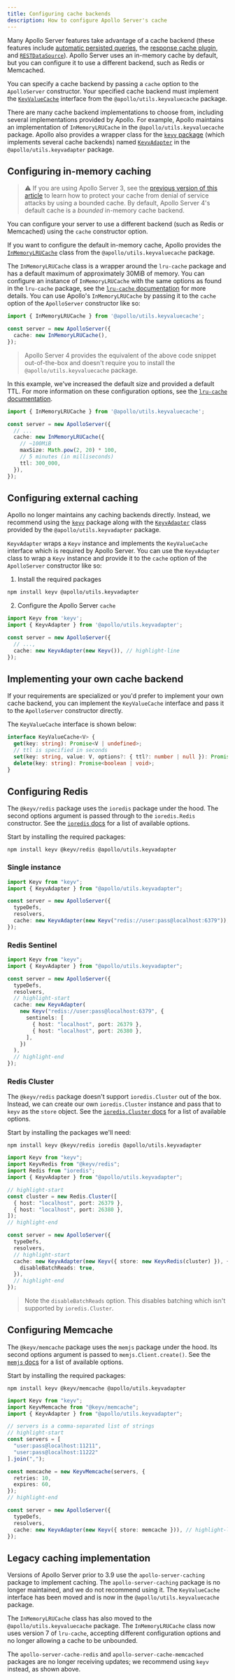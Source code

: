 ```yaml
---
title: Configuring cache backends
description: How to configure Apollo Server's cache
---
```


Many Apollo Server features take advantage of a cache backend (these features include [automatic persisted queries](./apq), the [response cache plugin](./caching#caching-with-responsecacheplugin-advanced), and [`RESTDataSource`](../data/fetching-rest)). Apollo Server uses an in-memory cache by default, but you can configure it to use a different backend, such as Redis or Memcached.

You can specify a cache backend by passing a `cache` option to the `ApolloServer` constructor. Your specified cache backend must implement the [`KeyValueCache`](https://github.com/apollographql/apollo-utils/tree/main/packages/keyValueCache#keyvaluecache-interface) interface from the `@apollo/utils.keyvaluecache` package.

There are many cache backend implementations to choose from, including several implementations provided by Apollo. For example, Apollo maintains an implementation of `InMemoryLRUCache` in the `@apollo/utils.keyvaluecache` package. Apollo also provides a wrapper class for the  [`keyv` package](https://www.npmjs.com/package/keyv) (which implements several cache backends) named [`KeyvAdapter`](https://github.com/apollographql/apollo-utils/tree/main/packages/keyvAdapter#keyvadapter-class) in the `@apollo/utils.keyvadapter` package.

## Configuring in-memory caching

> ⚠️ If you are using Apollo Server 3, see the [previous version of this article](/apollo-server/v3/performance/cache-backends#ensuring-a-bounded-cache) to learn how to protect your cache from denial of service attacks by using a bounded cache. By default, Apollo Server 4's default cache is a _bounded_ in-memory cache backend.

You can configure your server to use a different backend (such as Redis or Memcached) using the `cache` constructor option.

If you want to configure the default in-memory cache, Apollo provides the [`InMemoryLRUCache`](https://github.com/apollographql/apollo-utils/tree/main/packages/keyValueCache#inmemorylrucache) class from the `@apollo/utils.keyvaluecache` package.

The `InMemoryLRUCache` class is a wrapper around the `lru-cache` package and has a default maximum of approximately 30MiB of memory. You can configure an instance of `InMemoryLRUCache` with the same options as found in the `lru-cache` package, see the [`lru-cache` documentation](https://www.npmjs.com/package/lru-cache) for more details. You can use Apollo's `InMemoryLRUCache` by passing it to the `cache` option of the `ApolloServer` constructor like so:

```ts
import { InMemoryLRUCache } from '@apollo/utils.keyvaluecache';

const server = new ApolloServer({
  cache: new InMemoryLRUCache(),
});
```

> Apollo Server 4 provides the equivalent of the above code snippet out-of-the-box and doesn't require you to install the `@apollo/utils.keyvaluecache` package.

In this example, we've increased the default size and provided a default TTL. For more information on these configuration options, see the [`lru-cache` documentation](https://www.npmjs.com/package/lru-cache).

```ts
import { InMemoryLRUCache } from '@apollo/utils.keyvaluecache';

const server = new ApolloServer({
  // ...
  cache: new InMemoryLRUCache({
    // ~100MiB
    maxSize: Math.pow(2, 20) * 100,
    // 5 minutes (in milliseconds)
    ttl: 300_000,
  }),
});
```

## Configuring external caching

Apollo no longer maintains any caching backends directly. Instead, we recommend using the [`keyv`](https://www.npmjs.com/package/keyv) package along with the [`KeyvAdapter`](https://github.com/apollographql/apollo-utils/tree/main/packages/keyvAdapter#keyvadapter-class) class provided by the `@apollo/utils.keyvadapter` package.

`KeyvAdapter` wraps a `Keyv` instance and implements the `KeyValueCache` interface which is required by Apollo Server. You can use the `KeyvAdapter` class to wrap a `Keyv` instance and provide it to the `cache` option of the `ApolloServer` constructor like so:

1. Install the required packages
```bash
npm install keyv @apollo/utils.keyvadapter
```

2. Configure the Apollo Server `cache`
```ts
import Keyv from 'keyv';
import { KeyvAdapter } from '@apollo/utils.keyvadapter';

const server = new ApolloServer({
  // ...,
  cache: new KeyvAdapter(new Keyv()), // highlight-line
});
```

## Implementing your own cache backend

If your requirements are specialized or you'd prefer to implement your own cache backend, you can implement the `KeyValueCache` interface and pass it to the `ApolloServer` constructor directly.

The `KeyValueCache` interface is shown below:
```ts
interface KeyValueCache<V> {
  get(key: string): Promise<V | undefined>;
  // ttl is specified in seconds
  set(key: string, value: V, options?: { ttl?: number | null }): Promise<void>;
  delete(key: string): Promise<boolean | void>;
}
```

## Configuring Redis

The `@keyv/redis` package uses the `ioredis` package under the hood. The second
options argument is passed through to the `ioredis.Redis` constructor. See the
[`ioredis` docs](https://github.com/luin/ioredis#connect-to-redis) for a list of
available options.

Start by installing the required packages:
```
npm install keyv @keyv/redis @apollo/utils.keyvadapter
```

### Single instance
```ts
import Keyv from "keyv";
import { KeyvAdapter } from "@apollo/utils.keyvadapter";

const server = new ApolloServer({
  typeDefs,
  resolvers,
  cache: new KeyvAdapter(new Keyv("redis://user:pass@localhost:6379")), // highlight-line
});
```

### Redis Sentinel
```ts
import Keyv from "keyv";
import { KeyvAdapter } from "@apollo/utils.keyvadapter";

const server = new ApolloServer({
  typeDefs,
  resolvers,
  // highlight-start
  cache: new KeyvAdapter(
    new Keyv("redis://user:pass@localhost:6379", {
      sentinels: [
        { host: "localhost", port: 26379 },
        { host: "localhost", port: 26380 },
      ],
    })
  ),
  // highlight-end
});
```

### Redis Cluster

The `@keyv/redis` package doesn't support `ioredis.Cluster` out of the box.
Instead, we can create our own `ioredis.Cluster` instance and pass that to
`keyv` as the `store` object. See the [`ioredis.Cluster`
docs](https://github.com/luin/ioredis#cluster) for a list of available options.

Start by installing the packages we'll need:
```
npm install keyv @keyv/redis ioredis @apollo/utils.keyvadapter
```

```ts
import Keyv from "keyv";
import KeyvRedis from "@keyv/redis";
import Redis from "ioredis";
import { KeyvAdapter } from "@apollo/utils.keyvadapter";

// highlight-start
const cluster = new Redis.Cluster([
  { host: "localhost", port: 26379 },
  { host: "localhost", port: 26380 },
]);
// highlight-end

const server = new ApolloServer({
  typeDefs,
  resolvers,
  // highlight-start
  cache: new KeyvAdapter(new Keyv({ store: new KeyvRedis(cluster) }), {
    disableBatchReads: true,
  }),
  // highlight-end
});
```

> Note the `disableBatchReads` option. This disables batching which isn't
supported by `ioredis.Cluster`.

## Configuring Memcache

The `@keyv/memcache` package uses the `memjs` package under the hood. Its second
options argument is passed to `memjs.Client.create()`. See the [`memjs`
docs](https://memjs.netlify.app/#section-3) for a list of available options.

Start by installing the required packages:
```
npm install keyv @keyv/memcache @apollo/utils.keyvadapter
```

```ts
import Keyv from "keyv";
import KeyvMemcache from "@keyv/memcache";
import { KeyvAdapter } from "@apollo/utils.keyvadapter";

// servers is a comma-separated list of strings
// highlight-start
const servers = [
  "user:pass@localhost:11211",
  "user:pass@localhost:11222"
].join(",");

const memcache = new KeyvMemcache(servers, {
  retries: 10,
  expires: 60,
});
// highlight-end

const server = new ApolloServer({
  typeDefs,
  resolvers,
  cache: new KeyvAdapter(new Keyv({ store: memcache })), // highlight-line
});
```

## Legacy caching implementation

Versions of Apollo Server prior to 3.9 use the `apollo-server-caching` package to implement caching. The `apollo-server-caching` package is no longer maintained, and we do not recommend using it. The `KeyValueCache` interface has been moved and is now in the `@apollo/utils.keyvaluecache` package.

The `InMemoryLRUCache` class has also moved to the `@apollo/utils.keyvaluecache` package. The `InMemoryLRUCache` class now uses version 7 of `lru-cache`, accepting different configuration options and no longer allowing a cache to be unbounded.

The `apollo-server-cache-redis` and `apollo-server-cache-memcached` packages are no longer receiving updates; we recommend using `keyv` instead, as shown above.
